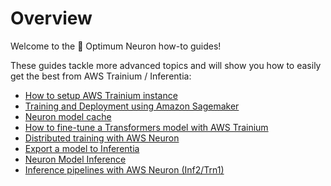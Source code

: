 <!---
Copyright 2023 The HuggingFace Team. All rights reserved.

Licensed under the Apache License, Version 2.0 (the "License");
you may not use this file except in compliance with the License.
You may obtain a copy of the License at

    http://www.apache.org/licenses/LICENSE-2.0

Unless required by applicable law or agreed to in writing, software
distributed under the License is distributed on an "AS IS" BASIS,
WITHOUT WARRANTIES OR CONDITIONS OF ANY KIND, either express or implied.
See the License for the specific language governing permissions and
limitations under the License.
-->

# Overview

Welcome to the 🤗 Optimum Neuron how-to guides!

These guides tackle more advanced topics and will show you how to easily get the best from AWS Trainium / Inferentia:

- [How to setup AWS Trainium instance](./setup_aws_instance)
- [Training and Deployment using Amazon Sagemaker](./sagemaker)
- [Neuron model cache](./cache_system)
- [How to fine-tune a Transformers model with AWS Trainium](./fine_tune)
- [Distributed training with AWS Neuron](./distributed_training.mdx)
- [Export a model to Inferentia](./export_model)
- [Neuron Model Inference](./models)
- [Inference pipelines with AWS Neuron (Inf2/Trn1)](./pipelines)
